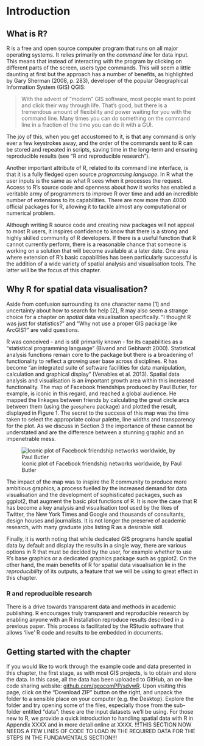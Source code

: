 Introduction
============

What is R?
----------

R is a free and open source computer program that runs on all major
operating systems. It relies primarily on the *command line* for data
input. This means that instead of interacting with the program by clicking on different 
parts of the screen, users type commands. This will seem a little daunting at first but the approach has a number of benefits, as highlighted by Gary Sherman (2008,
p. 283), developer of the popular Geographical Information System (GIS) QGIS:

> With the advent of “modern” GIS software, most people want to point
> and click their way through life. That’s good, but there is a
> tremendous amount of flexibility and power waiting for you with the
> command line. Many times you can do something on the command line in a
> fraction of the time you can do it with a GUI.

The joy of this, when you get accustomed to it, is that any command is
only ever a few keystrokes away, and the order of the commands sent to R
can be stored and repeated in scripts, saving time in the
long-term and ensuring reproducible results (see "R and reproducible research").

Another important attribute of R, related to its command line interface,
is that it is a fully fledged open source *programming language*. In R what the user inputs is the same
as what R sees when it processes the request. Access to
R's source code and openness about how it works has enabled a veritable
army of programmers to improve R over time and add an incredible number
of extensions to its capabilities. There
are now more than 4000 official packages for R, allowing it to tackle
almost any computational or numerical problem.

Although writing R source code and creating new packages will not appeal
to most R users, it inspires confidence to know that there is a strong
and highly skilled community of R developers. If there is a useful
function that R cannot currently perform, there is a reasonable
chance that someone is working on a solution that will become available
at a later date. One area
where extension of R's basic capabilities has been particularly
successful is the addition of a wide variety of spatial analysis and visualisation tools. The latter will be the focus of this chapter.


Why R for spatial data visualisation?
-------------------------------------

Aside from confusion surrounding its one character name [1] and 
uncertainty about how to search for help [2],
R may also seem a strange choice for a chapter on
*spatial* data visualisation specifically. "I thought R was just for
statistics?" and "Why not use a proper GIS package like ArcGIS?" are valid
questions.

R was conceived - and is
still primarily known - for its capabilities as a "statistical programming language" (Bivand
and Gebhardt 2000). 
Statistical analysis functions remain core to the package but there is a
broadening of functionality to reflect a growing user base across disciplines.
R has become "an integrated suite of software facilities for data manipulation,
calculation and graphical display" (Venables et al. 2013). 
Spatial data analysis and visualisation is an important growth area within this 
increased functionality.
The map of Facebook friendships produced by Paul Butler, for example, is iconic in this regard, 
and reached a global audience. 
He mapped the linkages between friends by calculating the great 
circle arcs between them (using the `geosphere` package) 
and plotted the result, displayed in Figure 1. The secret to the success of this map
was the time taken to select the appropriate colour palette,
line widths and transparency for the plot. 
As we discuss in Section 3 the importance of these cannot be understated 
and are the difference between a stunning graphic and an impenetrable mess.

![Iconic plot of Facebook friendship networks worldwide, by Paul Butler](figure/butler_facebook_2.jpg)

The impact of the map was to inspire the R community to produce more ambitious
graphics; a process fuelled by the increased demand for data visualisation and the
development of sophisticated packages, such as ggplot2, that augment the basic plot
functions of R. It is now the case that R has become a key analysis and visualisation
tool used by the likes of Twitter, the New York Times and Google and thousands of
consultants, design houses and journalists. It is not longer the preserve of academic 
research, with many graduate jobs listing R as a desirable skill. 

Finally, it is worth noting that while dedicated GIS programs handle spatial data by default and
display the results in a single way, there are various options in R that
must be decided by the user, for example whether to use R's base
graphics or a dedicated graphics package such as ggplot2. On the other
hand, the main benefits of R for spatial data visualisation lie in the
*reproducibility* of its outputs, a feature that we will be using to
great effect in this chapter.

### R and reproducible research

There is a drive towards transparent data and methods in academic publishing. 
R encourages truly transparent and reproducible research by enabling anyone with an 
R installation reproduce results described in a previous paper. 
This process is facilitated by the RStudio software
that allows 'live' R code and results to be embedded in documents. 

## Getting started with the chapter

If you would like to work through the example code and data presented in this 
chapter, the first stage, as with most GIS projects, 
is to obtain and store the data. In this case, all the 
data has been uploaded to GitHub, an on-line code sharing website:
[github.com/geocomPP/sdvwR](https://github.com/geocomPP/sdvwR). 
Upon visiting this page, click on the "Download ZIP" 
button on the right, and unpack the folder to a sensible place
on your computer (e.g. the Desktop). Explore the folder and try opening some of the files, 
especially those from the sub-folder entitled "data": these are the input datasets we'll be using. For those new to R, we provide a quick introduction to handling spatial data with R in Appendix XXXX and in more detail online at XXXX.
!!!THIS SECTION NOW NEEDS A FEW LINES OF CODE TO LOAD IN THE REQUIRED DATA FOR THE STEPS IN THE FUNDAMENTALS SECTION!!!


